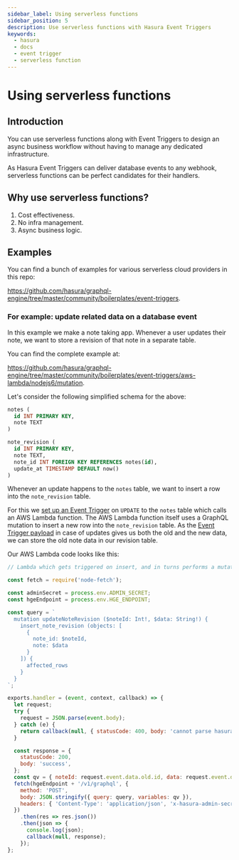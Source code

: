 ```yaml
---
sidebar_label: Using serverless functions
sidebar_position: 5
description: Use serverless functions with Hasura Event Triggers
keywords:
  - hasura
  - docs
  - event trigger
  - serverless function
---
```


# Using serverless functions

## Introduction

You can use serverless functions along with Event Triggers to design an
async business workflow without having to manage any dedicated
infrastructure.

As Hasura Event Triggers can deliver database events to any webhook,
serverless functions can be perfect candidates for their handlers.

## Why use serverless functions?

1.  Cost effectiveness.
2.  No infra management.
3.  Async business logic.

## Examples

You can find a bunch of examples for various serverless cloud providers
in this repo:

<https://github.com/hasura/graphql-engine/tree/master/community/boilerplates/event-triggers>.

### For example: update related data on a database event

In this example we make a note taking app. Whenever a user updates their
note, we want to store a revision of that note in a separate table.

You can find the complete example at:

<https://github.com/hasura/graphql-engine/tree/master/community/boilerplates/event-triggers/aws-lambda/nodejs6/mutation>.

Let's consider the following simplified schema for the above:

```sql
notes (
  id INT PRIMARY KEY,
  note TEXT
)

note_revision (
  id INT PRIMARY KEY,
  note TEXT,
  note_id INT FOREIGN KEY REFERENCES notes(id),
  update_at TIMESTAMP DEFAULT now()
)
```

Whenever an update happens to the `notes` table, we want to insert a row
into the `note_revision` table.

For this we [set up an Event Trigger](/event-triggers/create-trigger.mdx) on `UPDATE` to the
`notes` table which calls an AWS Lambda function. The AWS Lambda
function itself uses a GraphQL mutation to insert a new row into the
`note_revision` table. As the [Event Trigger payload](/event-triggers/payload.mdx) in case of updates gives us both the old and the new data, we can store
the old note data in our revision table.

Our AWS Lambda code looks like this:

```javascript
// Lambda which gets triggered on insert, and in turns performs a mutation

const fetch = require('node-fetch');

const adminSecret = process.env.ADMIN_SECRET;
const hgeEndpoint = process.env.HGE_ENDPOINT;

const query = `
  mutation updateNoteRevision ($noteId: Int!, $data: String!) {
    insert_note_revision (objects: [
      {
        note_id: $noteId,
        note: $data
      }
    ]) {
      affected_rows
    }
  }
`;

exports.handler = (event, context, callback) => {
  let request;
  try {
    request = JSON.parse(event.body);
  } catch (e) {
    return callback(null, { statusCode: 400, body: 'cannot parse hasura event' });
  }

  const response = {
    statusCode: 200,
    body: 'success',
  };
  const qv = { noteId: request.event.data.old.id, data: request.event.data.old.note };
  fetch(hgeEndpoint + '/v1/graphql', {
    method: 'POST',
    body: JSON.stringify({ query: query, variables: qv }),
    headers: { 'Content-Type': 'application/json', 'x-hasura-admin-secret': adminSecret },
  })
    .then(res => res.json())
    .then(json => {
      console.log(json);
      callback(null, response);
    });
};
```
